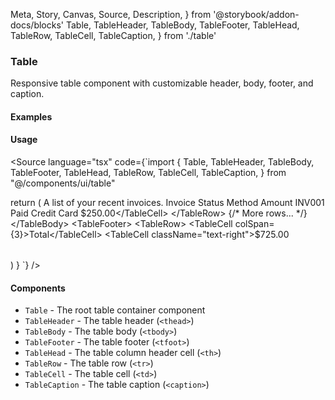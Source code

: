   Meta,
  Story,
  Canvas,
  Source,
  Description,
} from '@storybook/addon-docs/blocks'
  Table,
  TableHeader,
  TableBody,
  TableFooter,
  TableHead,
  TableRow,
  TableCell,
  TableCaption,
} from './table'

<Meta of={TableStories} />

### Table

Responsive table component with customizable header, body, footer, and caption.

#### Examples

<Canvas>
  <Story of={TableStories.Default} />
</Canvas>

<Canvas>
  <Story of={TableStories.WithZebraStripes} />
</Canvas>

#### Usage

<Source language="tsx" code={`import {
  Table,
  TableHeader,
  TableBody,
  TableFooter,
  TableHead,
  TableRow,
  TableCell,
  TableCaption,
} from "@/components/ui/table"

  return (
    <Table>
      <TableCaption>A list of your recent invoices.</TableCaption>
      <TableHeader>
        <TableRow>
          <TableHead>Invoice</TableHead>
          <TableHead>Status</TableHead>
          <TableHead>Method</TableHead>
          <TableHead className="text-right">Amount</TableHead>
        </TableRow>
      </TableHeader>
      <TableBody>
        <TableRow>
          <TableCell className="font-medium">INV001</TableCell>
          <TableCell>Paid</TableCell>
          <TableCell>Credit Card</TableCell>
          <TableCell className="text-right">$250.00</TableCell>
        </TableRow>
        {/* More rows... */}
      </TableBody>
      <TableFooter>
        <TableRow>
          <TableCell colSpan={3}>Total</TableCell>
          <TableCell className="text-right">$725.00</TableCell>
        </TableRow>
      </TableFooter>
    </Table>
  )
}
`} />

#### Components

- `Table` - The root table container component
- `TableHeader` - The table header (`<thead>`)
- `TableBody` - The table body (`<tbody>`)
- `TableFooter` - The table footer (`<tfoot>`)
- `TableHead` - The table column header cell (`<th>`)
- `TableRow` - The table row (`<tr>`)
- `TableCell` - The table cell (`<td>`)
- `TableCaption` - The table caption (`<caption>`)
